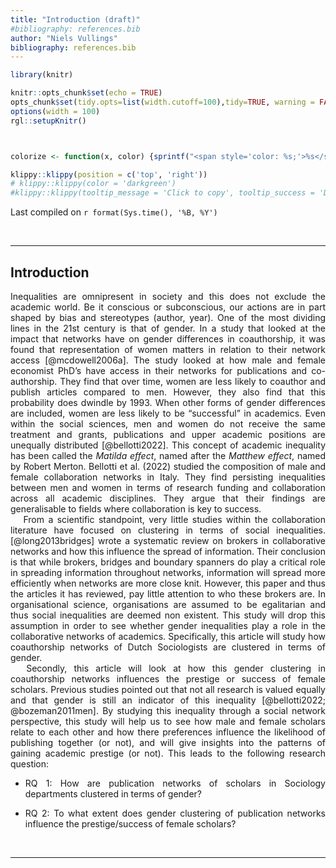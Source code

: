 ```yaml
---
title: "Introduction (draft)"
#bibliography: references.bib
author: "Niels Vullings"
bibliography: references.bib
---
```


```{=html}
<style>
body {
text-align: justify}
</style>
```

```r
library(knitr)

knitr::opts_chunk$set(echo = TRUE)
opts_chunk$set(tidy.opts=list(width.cutoff=100),tidy=TRUE, warning = FALSE, message = FALSE,comment = "#>", cache=TRUE, class.source=c("test"), class.output=c("test2"))
options(width = 100)
rgl::setupKnitr()



colorize <- function(x, color) {sprintf("<span style='color: %s;'>%s</span>", color, x) }

```

```r
klippy::klippy(position = c('top', 'right'))
# klippy::klippy(color = 'darkgreen')
#klippy::klippy(tooltip_message = 'Click to copy', tooltip_success = 'Done')
```

Last compiled on `r format(Sys.time(), '%B, %Y')`

<br>

------------------------------------------------------------------------

## Introduction

Inequalities are omnipresent in society and this does not exclude the academic world. Be it conscious or subconscious, our actions are in part shaped by bias and stereotypes (author, year). One of the most dividing lines in the 21st century is that of gender. In a study that looked at the impact that networks have on gender differences in coauthorship, it was found that representation of women matters in relation to their network access [@mcdowell2006a]. The study looked at how male and female economist PhD's have access in their networks for publications and co-authorship. They find that over time, women are less likely to coauthor and publish articles compared to men. However, they also find that this probability does dwindle by 1993. When other forms of gender differences are included, women are less likely to be "successful" in academics. Even within the social sciences, men and women do not receive the same treatment and grants, publications and upper academic positions are unequally distributed [@bellotti2022]. This concept of academic inequality has been called the *Matilda effect*, named after the *Matthew effect*, named by Robert Merton. Bellotti et al. (2022) studied the composition of male and female collaboration networks in Italy. They find persisting inequalities between men and women in terms of research funding and collaboration across all academic disciplines. They argue that their findings are generalisable to fields where collaboration is key to success.\
  From a scientific standpoint, very little studies within the collaboration literature have focused on clustering in terms of social inequalities. [@long2013bridges] wrote a systematic review on brokers in collaborative networks and how this influence the spread of information. Their conclusion is that while brokers, bridges and boundary spanners do play a critical role in spreading information throughout networks, information will spread more efficiently when networks are more close knit. However, this paper and thus the articles it has reviewed, pay little attention to who these brokers are. In organisational science, organisations are assumed to be egalitarian and thus social inequalities are deemed non existent. This study will drop this assumption in order to see whether gender inequalities play a role in the collaborative networks of academics. Specifically, this article will study how coauthorship networks of Dutch Sociologists are clustered in terms of gender.\
  Secondly, this article will look at how this gender clustering in coauthorship networks influences the prestige or success of female scholars. Previous studies pointed out that not all research is valued equally and that gender is still an indicator of this inequality [@bellotti2022; @bozeman2011men]. By studying this inequality through a social network perspective, this study will help us to see how male and female scholars relate to each other and how there preferences influence the likelihood of publishing together (or not), and will give insights into the patterns of gaining academic prestige (or not). This leads to the following research question:

-   RQ 1: How are publication networks of scholars in Sociology departments clustered in terms of gender?

-   RQ 2: To what extent does gender clustering of publication networks influence the prestige/success of female scholars?

<br>

------------------------------------------------------------------------